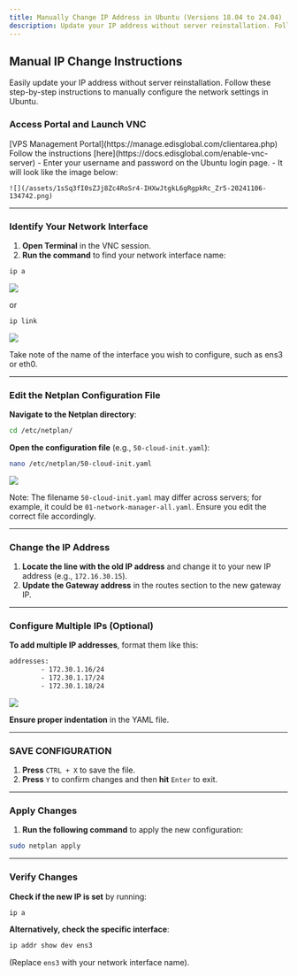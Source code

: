 ```yaml
---
title: Manually Change IP Address in Ubuntu (Versions 18.04 to 24.04)
description: Update your IP address without server reinstallation. Follow these step-by-step instructions to manually configure the network settings in Ubuntu.
---
```


## **Manual IP Change Instructions**

Easily update your IP address without server reinstallation. Follow these step-by-step instructions to manually configure the network settings in Ubuntu.

### Access Portal and Launch VNC

<Steps>
  <Step title='Log in to your'>
    [VPS Management Portal](https://manage.edisglobal.com/clientarea.php)
  </Step>
  <Step title='Enable your VNC server' >
   Follow the instructions [here](https://docs.edisglobal.com/enable-vnc-server)
  </Step>
  <Step title='Open VNC' >
   - Enter your username and password on the Ubuntu login page.
   - It will look like the image below:

    ![](/assets/1sSq3fI0sZJj8Zc4RoSr4-IHXwJtgkL6gRgpkRc_Zr5-20241106-134742.png)

  </Step>
</Steps>

---

### Identify Your Network Interface

1. **Open Terminal** in the VNC session.
2. **Run the command** to find your network interface name:

```bash
ip a
```

![](/assets/1sSq3fI0sZJj8Zc4RoSr4-ReshjXd-8lmIVKifToQ0M-20241106-134551.png)

or

```bash
ip link
```

![](/assets/1sSq3fI0sZJj8Zc4RoSr4-kRjVlbM0BZZUbByalaeJ8-20241106-134849.png)

Take note of the name of the interface you wish to configure, such as ens3 or eth0.

---

### Edit the Netplan Configuration File

**Navigate to the Netplan directory**:

```bash
cd /etc/netplan/
```

**Open the configuration file** (e.g., `50-cloud-init.yaml`):

```bash
nano /etc/netplan/50-cloud-init.yaml
```

![](/assets/1sSq3fI0sZJj8Zc4RoSr4-E9BdohFiajf-v7_GDh5FM-20241106-134922.png)

Note: The filename `50-cloud-init.yaml` may differ across servers; for example, it could be `01-network-manager-all.yaml`. Ensure you edit the correct file accordingly.

---

### Change the IP Address

1. **Locate the line with the old IP address** and change it to your new IP address (e.g., `172.16.30.15`).
2. **Update the Gateway address** in the routes section to the new gateway IP.

---

### Configure Multiple IPs (Optional)

**To add multiple IP addresses**, format them like this:

```bash
addresses:
        - 172.30.1.16/24
        - 172.30.1.17/24
        - 172.30.1.18/24
```

![](/assets/1sSq3fI0sZJj8Zc4RoSr4-GAWaDZQs40EA2dwmpDgoQ-20241106-134952.png)

**Ensure proper indentation** in the YAML file.

---

### SAVE CONFIGURATION

1. **Press** `CTRL + X` to save the file.
2. **Press** `Y` to confirm changes and then **hit** `Enter` to exit.

---

### Apply Changes

1. **Run the following command** to apply the new configuration:

```bash
sudo netplan apply
```

---

### Verify Changes

**Check if the new IP is set** by running:

```bash
ip a
```

**Alternatively, check the specific interface**:

```bash
ip addr show dev ens3
```

(Replace `ens3` with your network interface name).
